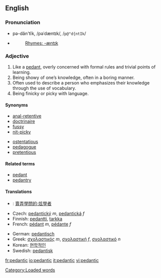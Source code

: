 ==English==

===Pronunciation===
*pə-dăn'tĭk, /pəˈdæntɪk/, /<tt>p@"d{ntIk</tt>/
*{{audio|en-us-pedantic.ogg|Audio (US)}}
*:[[Rhymes:English:-æntɪk|Rhymes: -æntɪk]]

===Adjective===
{{en-adj-more}}

# Like a [[pedant]], overly concerned with formal rules and trivial points of learning.
# Being showy of one’s knowledge, often in a boring manner.
# Often used to describe a person who emphasizes their knowledge through the use of vocabulary.
# Being finicky or picky with language.

====Synonyms====
{{top}}
*[[anal-retentive]]
*[[doctrinaire]]
*[[fussy]]
*[[nit-picky]]
{{mid}}
*[[ostentatious]]
*[[pedagogue]]
*[[pretentious]]
{{bottom}}

====Related terms====
*[[pedant]]
*[[pedantry]]

====Translations====
{{top}}
*{{ttbc|Chinese}}: [[賣弄學問的;炫學者]]
*Czech: [[pedantický]] ''m'', [[pedantická]] ''f''
*Finnish: [[pedantti]], [[tarkka]]
*French: [[pédant]] ''m'', [[pédante]] ''f''
{{mid}}
*German: [[pedantisch]]
*Greek: [[σχολαστικός]] ''m'', [[σχολαστική]] ''f'', [[σχολαστικό]] ''n''
*Korean: [[현학적인]]
*Swedish: [[pedantisk]]
{{bottom}}

[[Category:Loaded words]]

[[fr:pedantic]]
[[io:pedantic]]
[[it:pedantic]]
[[vi:pedantic]]